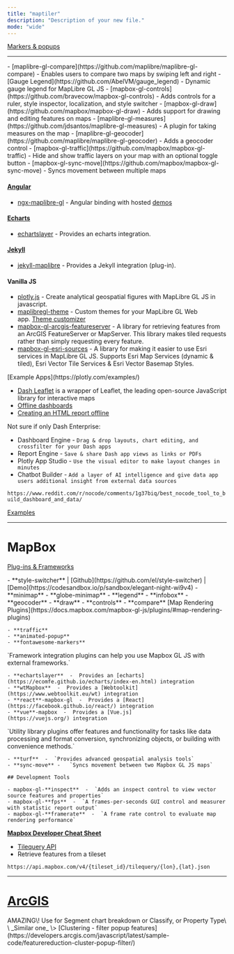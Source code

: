 ```yaml
---
title: "maptiler"
description: "Description of your new file."
mode: "wide"
---
```


<CardGroup cols="2">
  <Card title="Minimap" icon="map" href="https://docs.maptiler.com/sdk-js/examples/control-minimap/" img="https://docs.maptiler.com/sdk-js/assets/img/examples/control-minimap.png">
    
  </Card>
  <Card title="Style Switcher" icon="sparkles" href="https://docs.maptiler.com/sdk-js/examples/control-style-switcher/" img="https://docs.maptiler.com/sdk-js/assets/img/examples/control-style-switcher.png">
    
  </Card>
  <Card title="Sync Map w List of Places" icon="list" href="https://docs.maptiler.com/sdk-js/examples/list-of-places/" img="https://docs.maptiler.com/sdk-js/examples/list-of-places/map_with_a_list_of_places.png">
    
  </Card>
  <Card title="Maps in React series" icon="MAP" href="https://docs.maptiler.com/react/sdk-js/geocoding-control/" img="https://docs.maptiler.com/react/sdk-js/geocoding-control/geocoding-control.png">
    
  </Card>
  <Card title="React js w popup and sidebar" icon="react" href="https://docs.maptiler.com/react/sdk-js/popup-sidebar/" img="https://docs.maptiler.com/react/sdk-js/popup-sidebar/final_map.png">
    
  </Card>
  <Card title="React js w geocoding control" icon="react" href="https://docs.maptiler.com/react/sdk-js/geocoding-control/" img="https://docs.maptiler.com/react/sdk-js/geocoding-control/geocoding-control-map-center.png">
    
  </Card>
  <Card title="Geocoding" icon="sparkles" iconType="map" href="https://docs.maptiler.com/sdk-js/examples/geocoder-component/" img="https://docs.maptiler.com/sdk-js/assets/img/examples/geocoder-component.png">
    
  </Card>
  <Card title="Map Legend & Toggle" icon="sparkles" href="https://docs.maptiler.com/sdk-js/examples/control-legend/" img="https://docs.maptiler.com/sdk-js/assets/img/examples/control-legend.png">
    
  </Card>
  <Card title="Add a WMS source" icon="sparkles" href="https://docs.maptiler.com/sdk-js/examples/wms/" img="https://docs.maptiler.com/sdk-js/assets/img/examples/wms.png">
    
  </Card>
  <Card title="Marker Layout" icon="sparkles" href="https://docs.maptiler.com/sdk-js/modules/marker-layout/#full-code" img="https://docs.maptiler.com/sdk-js/assets/img/examples/marker-layout-basic.png">
    
  </Card>
  <Card title="Icon image URL" icon="sparkles" href="https://docs.maptiler.com/sdk-js/examples/rich-text-format/" img="https://docs.maptiler.com/sdk-js/assets/img/examples/rich-text-format.png">
    
  </Card>
  <Card title="View local GeoJSON" icon="sparkles" href="https://docs.maptiler.com/sdk-js/examples/local-geojson/" img="https://docs.maptiler.com/sdk-js/assets/img/examples/local-geojson.png">
    
  </Card>
</CardGroup>


[Markers & popups](https://docs.maptiler.com/sdk-js/api/markers/#popup)

---

<Accordion title="MapLibre GL JS" defaultOpen="false">
  - [maplibre-gl-compare](https://github.com/maplibre/maplibre-gl-compare) - Enables users to compare two maps by swiping left and right
  - [Gauge Legend](https://github.com/AbelVM/gauge_legend) - Dynamic gauge legend for MapLibre GL JS
  - [mapbox-gl-controls](https://github.com/bravecow/mapbox-gl-controls) - Adds controls for a ruler, style inspector, localization, and style switcher
  - [mapbox-gl-draw](https://github.com/mapbox/mapbox-gl-draw) - Adds support for drawing and editing features on maps
  - [maplibre-gl-measures](https://github.com/jdsantos/maplibre-gl-measures) - A plugin for taking measures on the map
  - [maplibre-gl-geocoder](https://github.com/maplibre/maplibre-gl-geocoder) - Adds a geocoder control
  - [mapbox-gl-traffic](https://github.com/mapbox/mapbox-gl-traffic) - Hide and show traffic layers on your map with an optional toggle button
  - [mapbox-gl-sync-move](https://github.com/mapbox/mapbox-gl-sync-move) - Syncs movement between multiple maps

  #### [Angular](https://angular.dev/)

  - [ngx-maplibre-gl](https://github.com/maplibre/ngx-maplibre-gl) - Angular binding with hosted [demos](https://maplibre.org/ngx-maplibre-gl/demo/display-map)

  #### [Echarts](https://echarts.apache.org/en/index.html)

  - [echartslayer](https://github.com/lzxue/echartLayer) - Provides an echarts integration.

  #### [Jekyll](https://jekyllrb.com/)

  - [jekyll-maplibre](https://github.com/rriemann/jekyll-maplibre) - Provides a Jekyll integration (plug-in).

  #### Vanilla JS

  - [plotly.js](https://plotly.com/javascript/maps/) - Create analytical geospatial figures with MapLibre GL JS in javascript.
  - [maplibregl-theme](https://github.com/lhapaipai/maplibre-theme) - Custom themes for your MapLibre GL Web app. [Theme customizer](https://maplibre-theme.pentatrion.com/)
  - [mapbox-gl-arcgis-featureserver](https://github.com/rowanwins/mapbox-gl-arcgis-featureserver) - A library for retrieving features from an ArcGIS FeatureServer or MapServer. This library makes tiled requests rather than simply requesting every feature.
  - [mapbox-gl-esri-sources](https://github.com/frontiersi/mapbox-gl-esri-sources) - A library for making it easier to use Esri services in MapLibre GL JS. Supports Esri Map Services (dynamic & tiled), Esri Vector Tile Services & Esri Vector Basemap Styles.
</Accordion>

<Accordion title="DASH" defaultOpen="false">
  [Example Apps](https://plotly.com/examples/)

  - [Dash Leaflet](https://www.dash-leaflet.com/) is a wrapper of Leaflet, the leading open-source JavaScript library for interactive maps
  - [Offline dashboards](https://community.plotly.com/t/offline-dashboards/15006)
  - [Creating an HTML report offline](https://community.plotly.com/t/creating-an-html-report-offline/6986)

  Not sure if only Dash Enterprise:

  - Dashboard Engine  -  `Drag & drop layouts, chart editing, and crossfilter for your Dash apps`
  - Report Engine  -  `Save & share Dash app views as links or PDFs`
  - Plotly App Studio  -  `Use the visual editor to make layout changes in minutes`
  - Chatbot Builder  -  `Add a layer of AI intelligence and give data app users additional insight from external data sources`

  `https://www.reddit.com/r/nocode/comments/1g37biq/best_nocode_tool_to_build_dashboard_and_data/`
</Accordion>

[Examples](https://docs.maptiler.com/sdk-js/examples/)

---

# MapBox

[Plug-ins & Frameworks](https://docs.mapbox.com/mapbox-gl-js/plugins/)

<AccordionGroup>
  <Accordion title="User Interface Plugins" defaultOpen="false">
    - **style-switcher**   |   [Github](https://github.com/el/style-switcher)   |   [Demo](https://codesandbox.io/p/sandbox/elegant-night-wi9v4)
    - **minimap**
    - **globe-minimap**
    - **legend**
    - **infobox**
    - **geocoder**
    - **draw**
    - **controls**
    - **compare**
  </Accordion>
  <Accordion title="Map Rendering Plugins" defaultOpen="false">
    [Map Rendering Plugins](https://docs.mapbox.com/mapbox-gl-js/plugins/#map-rendering-plugins)

    - **traffic**
    - **animated-popup**
    - **fontawesome-markers**
  </Accordion>
  <Accordion title="Framework Integrations" defaultOpen="false">
    `Framework integration plugins can help you use Mapbox GL JS with external frameworks.`

    - **echartslayer**  -  Provides an [echarts](https://ecomfe.github.io/echarts/index-en.html) integration
    - **wtMapbox**  -  Provides a [Webtoolkit](https://www.webtoolkit.eu/wt) integration
    - **react**-mapbox-gl  -  Provides a [React](https://facebook.github.io/react/) integration
    - **vue**-mapbox  -  Provides a [Vue.js](https://vuejs.org/) integration
  </Accordion>
  <Accordion title="Utility Libraries" defaultOpen="false">
    `Utility library plugins offer features and functionality for tasks like data processing and format conversion, synchronizing objects, or building with convenience methods.`

    - **turf**  -  `Provides advanced geospatial analysis tools`
    - **sync-move**	-	`Syncs movement between two Mapbox GL JS maps`

    ## Development Tools

    - mapbox-gl-**inspect**  -  `Adds an inspect control to view vector source features and properties`
    - mapbox-gl-**fps**  -  `A frames-per-seconds GUI control and measurer with statistic report output`
    - mapbox-gl-**framerate**  -  `A frame rate control to evaluate map rendering performance`
  </Accordion>
</AccordionGroup>


[**Mapbox Developer Cheat Sheet**](https://labs.mapbox.com/developer-cheatsheet/)

- [Tilequery API](https://docs.mapbox.com/api/maps/tilequery/)
- Retrieve features from a tileset

`https://api.mapbox.com/v4/{tileset_id}/tilequery/{lon},{lat}.json`

---

# [ArcGIS](https://developers.arcgis.com/javascript/latest/)

<CardGroup cols={2}>
  <Card title="Clustering - advanced configuration" icon="sparkles" href="https://developers.arcgis.com/javascript/latest/sample-code/featurereduction-cluster-filter-slider/" img="https://developers.arcgis.com/javascript/latest/static/b3045c01037ecb594eb98b981b2c3f2f/e1e8c/thumbnail.png">
    
  </Card>
  <Card title="Popup charts for clusters" icon="chart-tree-map" color="#6f88b2" href="https://developers.arcgis.com/javascript/latest/sample-code/featurereduction-cluster-popup-chart/" img="https://developers.arcgis.com/javascript/latest/static/b13394567f836504f0c4ac6a0b02fcf8/0ec79/thumbnail.webp">
    AMAZING\! Use for Segment chart breakdown or Classify, or Property Type\
    \
    _Similar one_ \> [Clustering - filter popup features](https://developers.arcgis.com/javascript/latest/sample-code/featurereduction-cluster-popup-filter/)
  </Card>
  <Card title="Clustering - generate suggested configuration" icon="sparkles" href="https://developers.arcgis.com/javascript/latest/sample-code/featurereduction-cluster-filter/" img="https://developers.arcgis.com/javascript/latest/static/adb67fe51d83ca2f71d79e556e8e931d/0ec79/thumbnail.webp">
    
  </Card>
  <Card title="Edit features with the Editor component" icon="sparkles" href="https://developers.arcgis.com/javascript/latest/sample-code/editor-basic/" img="https://developers.arcgis.com/javascript/latest/static/f1781001d9c29957724adb472beacd26/e1e8c/thumbnail.png">
    
  </Card>
  <Card title="Basemaps with different projections" icon="sparkles" href="https://developers.arcgis.com/javascript/latest/sample-code/basemaps-portal/" img="https://developers.arcgis.com/javascript/latest/static/0c4af493237678f0921ef2d9bd297ff3/e1e8c/thumbnail.png">
    
  </Card>
  <Card title="Basemap Gallery component" icon="sparkles" href="https://developers.arcgis.com/javascript/latest/sample-code/basemap-gallery/" img="https://developers.arcgis.com/javascript/latest/static/1bdfbd844c712e44a5b51d3c8a568141/e1e8c/thumbnail.png">
    
  </Card>
</CardGroup>